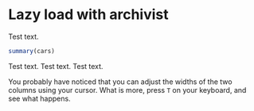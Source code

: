 <!--
%\VignetteEngine{knitr::docco_classic}
%\VignetteIndexEntry{Lazy load}
-->

# Lazy load with **archivist**

Test text.

```r
summary(cars)
```

Test text.
Test text.
Test text.


You probably have noticed that you can adjust the widths of the two columns using your cursor. What is more, press `T` on your keyboard, and see what happens.